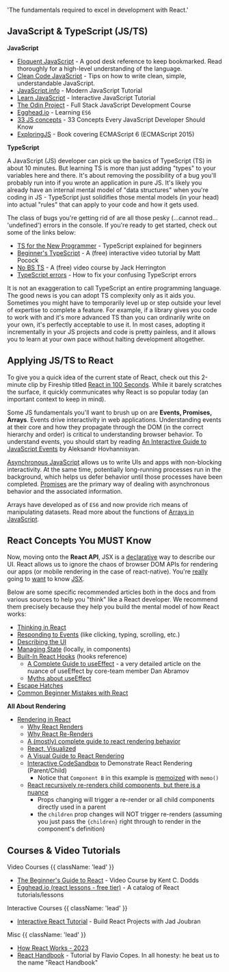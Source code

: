   'The fundamentals required to excel in development with React.'


## JavaScript & TypeScript (JS/TS)

**JavaScript**

- [Eloquent JavaScript](https://eloquentjavascript.net/) - A good desk reference to keep bookmarked. Read thoroughly for a high-level understanding of the language.
- [Clean Code JavaScript](https://github.com/ryanmcdermott/clean-code-javascript) - Tips on how to write clean, simple, understandable JavaScript.
- [JavaScript.info](https://javascript.info/) - Modern JavaScript Tutorial
- [Learn JavaScript](https://learnjavascript.online/) - Interactive JavaScript Tutorial
- [The Odin Project](https://www.theodinproject.com/paths/full-stack-javascript) - Full Stack JavaScript Development Course
- [Egghead.io](https://egghead.io/courses/learn-es6-ecmascript-2015) - Learning `ES6`
- [33 JS concepts](https://github.com/leonardomso/33-js-concepts) - 33 Concepts Every JavaScript Developer Should Know
- [ExploringJS](https://exploringjs.com/es6.html) - Book covering ECMAScript 6 (ECMAScript 2015)

**TypeScript**

A JavaScript (JS) developer can pick up the basics of TypeScript (TS) in about 10 minutes. But learning TS is more than just adding "types" to your variables here and there. It's about removing the possibility of a bug you'll probably run into if you wrote an application in pure JS. It's likely you already have an internal mental model of "data structures" when you're coding in JS - TypeScript just solidifies those mental models (in your head) into actual "rules" that can apply to your code and how it gets used.

The class of bugs you're getting rid of are all those pesky (…cannot read… 'undefined') errors in the console. If you're ready to get started, check out some of the links below:

- [TS for the New Programmer](https://www.typescriptlang.org/docs/handbook/typescript-from-scratch.html) - TypeScript explained for beginners
- [Beginner's TypeScript](https://www.totaltypescript.com/tutorials/beginners-typescript) - A (free) interactive video tutorial by Matt Pocock
- [No BS TS](https://www.youtube.com/playlist?list=PLNqp92_EXZBJYFrpEzdO2EapvU0GOJ09n) - A (free) video course by Jack Herrington
- [TypeScript errors](https://typescript.tv/errors/) - How to fix your confusing TypeScript errors

It is not an exaggeration to call TypeScript an entire programming language. The good news is you can adopt TS complexity only as it aids you. Sometimes you might have to temporarily level up or step outside your level of expertise to complete a feature. For example, if a library gives you code to work with and it's more advanced TS than you can ordinarily write on your own, it's perfectly acceptable to use it. In most cases, adopting it incrementally in your JS projects and code is pretty painless, and it allows you to learn at your own pace without halting development altogether.

## Applying JS/TS to React

To give you a quick idea of the current state of React, check out this 2-minute clip by Fireship titled [React in 100 Seconds](https://www.youtube.com/watch?v=Tn6-PIqc4UM). While it barely scratches the surface, it quickly communicates why React is so popular today (an important context to keep in mind).

Some JS fundamentals you'll want to brush up on are **Events, Promises, Arrays**. Events drive interactivity in web applications. Understanding events at their core and how they propagate through the DOM (in the correct hierarchy and order) is critical to understanding browser behavior. To understand events, you should start by reading [An Interactive Guide to JavaScript Events](https://www.aleksandrhovhannisyan.com/blog/interactive-guide-to-javascript-events/) by Aleksandr Hovhannisyan.

[Asynchronous JavaScript](https://developer.mozilla.org/en-US/docs/Learn/JavaScript/Asynchronous) allows us to write UIs and apps with non-blocking interactivity. At the same time, potentially long-running processes run in the background, which helps us defer behavior until those processes have been completed. [Promises](https://developer.mozilla.org/en-US/docs/Learn/JavaScript/Asynchronous/Promises) are the primary way of dealing with asynchronous behavior and the associated information.

Arrays have developed as of `ES6` and now provide rich means of manipulating datasets. Read more about the functions of [Arrays in JavaScript](https://www.freecodecamp.org/news/complete-introduction-to-the-most-useful-javascript-array-methods/).

## React Concepts You MUST Know

Now, moving onto the **React API**, JSX is a [declarative](https://ui.dev/imperative-vs-declarative-programming) way to describe our UI. React allows us to ignore the chaos of browser DOM APIs for rendering our apps (or mobile rendering in the case of react-native). You're [really](https://react.dev/learn/writing-markup-with-jsx) going to [want](https://react.dev/learn/javascript-in-jsx-with-curly-braces) to know [JSX](https://www.codecademy.com/learn/react-101/modules/react-101-jsx-u/cheatsheet).

Below are some specific recommended articles both in the docs and from various sources to help you "think" like a React developer. We recommend them precisely because they help you build the mental model of how React works:

- [Thinking in React](https://react.dev/learn/thinking-in-react)
- [Responding to Events](https://react.dev/learn/responding-to-events) (like clicking, typing, scrolling, etc.)
- [Describing the UI](https://react.dev/learn/describing-the-ui)
- [Managing State](https://react.dev/learn/managing-state) (locally, in components)
- [Built-In React Hooks](https://react.dev/reference/react) (hooks reference)
  - [A Complete Guide to useEffect](https://overreacted.io/a-complete-guide-to-useeffect/) - a very detailed article on the nuance of useEffect by core-team member Dan Abramov
  - [Myths about useEffect](https://epicreact.dev/myths-about-useeffect/)
- [Escape Hatches](https://react.dev/learn/escape-hatches)
- [Common Beginner Mistakes with React](https://www.joshwcomeau.com/react/common-beginner-mistakes/)

**All About Rendering**

- [Rendering in React](https://react.dev/learn/render-and-commit)
  - [Why React Renders](https://ui.dev/why-react-renders)
  - [Why React Re-Renders](https://www.joshwcomeau.com/react/why-react-re-renders/)
  - [A (mostly) complete guide to react rendering behavior](https://blog.isquaredsoftware.com/2020/05/blogged-answers-a-mostly-complete-guide-to-react-rendering-behavior/)
  - [React, Visualized](https://react.gg/visualized)
  - [A Visual Guide to React Rendering](https://alexsidorenko.com/blog/react-render-always-rerenders/)
  - [Interactive CodeSandbox](https://codesandbox.io/s/a-visual-guide-to-react-rendering-sandbox-td70u?file=/src/sandbox.jsx) to Demonstrate React Rendering (Parent/Child)
    - Notice that `Component B` in this example is [memoized](https://react.dev/reference/react/memo) with `memo()`
  - [React recursively re-renders child components, but there is a nuance](https://alexsidorenko.com/blog/react-render-children-prop/)
    - Props changing will trigger a re-render or all child components directly used in a parent
    - the `children` prop changes will NOT trigger re-renders (assuming you just pass the `{children}` right through to render in the component's definition)

## Courses & Video Tutorials

Video Courses {{ className: 'lead' }}

- [The Beginner's Guide to React](https://egghead.io/courses/the-beginner-s-guide-to-react) - Video Course by Kent C. Dodds
- [Egghead.io (react lessons - free tier)](https://egghead.io/q/react?access_state=free) - A catalog of React tutorials/lessons

Interactive Courses {{ className: 'lead' }}

- [Interactive React Tutorial](https://react-tutorial.app/) - Build React Projects with Jad Joubran

Misc {{ className: 'lead' }}

- [How React Works - 2023](https://www.youtube.com/watch?v=za2FZ8QCE18)
- [React Handbook](https://flaviocopes.com/book/react/) - Tutorial by Flavio Copes. In all honesty: he beat us to the name "React Handbook"
